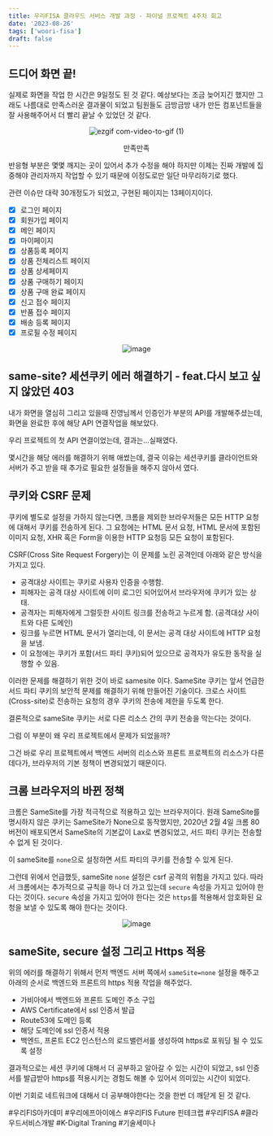 ```yaml
---
title: 우리FISA 클라우드 서비스 개발 과정 - 파이널 프로젝트 4주차 회고
date: '2023-08-26'
tags: ['woori-fisa']
draft: false
---
```


## 드디어 화면 끝!

실제로 화면을 작업 한 시간은 9일정도 된 것 같다. 예상보다는 조금 늦어지긴 했지만
그래도 나름대로 만족스러운 결과물이 되었고 팀원들도 금방금방 내가 만든 컴포넌트들을
잘 사용해주어서 더 빨리 끝날 수 있었던 것 같다.

<div align="center">

![ezgif com-video-to-gif (1)](https://github.com/Jiyun-Parkk/jenkins-test/assets/72537762/6e16bf07-08e1-4889-ae6a-30f7a2a40011)

<figcaption>만족만족</figcaption>

</div>

반응형 부분은 몇몇 깨지는 곳이 있어서 추가 수정을 해야 하지만 이제는 진짜 개발에 집중해야 관리자까지 작업할 수 있기 때문에 이정도로만 일단 마무리하기로 했다.

관련 이슈만 대략 30개정도가 되었고, 구현된 페이지는 13페이지이다.

- [x] 로그인 페이지
- [x] 회원가입 페이지
- [x] 메인 페이지
- [x] 마이페이지
- [x] 상품등록 페이지
- [x] 상품 전체리스트 페이지
- [x] 상품 상세페이지
- [x] 상품 구매하기 페이지
- [x] 상품 구매 완료 페이지
- [x] 신고 접수 페이지
- [x] 반품 접수 페이지
- [x] 배송 등록 페이지
- [x] 프로필 수정 페이지

<div align="center">

![image](https://github.com/Jiyun-Parkk/jenkins-test/assets/72537762/7cf9ff08-fc80-4239-b35e-f3623c8cc847)

</div>

## same-site? 세션쿠키 에러 해결하기 - feat.다시 보고 싶지 않았던 403

내가 화면을 열심히 그리고 있을때 진영님께서 인증인가 부분의 API를 개발해주셨는데, 화면을 완료한 후에 해당 API 연결작업을 해보았다.

우리 프로젝트의 첫 API 연결이었는데, 결과는...실패였다.

몇시간을 해당 에러를 해결하기 위해 애썼는데, 결국 이유는 세션쿠키를 클라이언트와 서버가 주고 받을 때 추가로 필요한 설정들을 해주지 않아서 였다.

## 쿠키와 CSRF 문제

쿠키에 별도로 설정을 가하지 않는다면, 크롬을 제외한 브라우저들은 모든 HTTP 요청에 대해서 쿠키를 전송하게 된다. 그 요청에는 HTML 문서 요청, HTML 문서에 포함된 이미지 요청, XHR 혹은 Form을 이용한 HTTP 요청등 모든 요청이 포함된다.

CSRF(Cross Site Request Forgery)는 이 문제를 노린 공격인데 아래와 같은 방식을 가지고 있다.

- 공격대상 사이트는 쿠키로 사용자 인증을 수행함.
- 피해자는 공격 대상 사이트에 이미 로그인 되어있어서 브라우저에 쿠키가 있는 상태.
- 공격자는 피해자에게 그럴듯한 사이트 링크를 전송하고 누르게 함. (공격대상 사이트와 다른 도메인)
- 링크를 누르면 HTML 문서가 열리는데, 이 문서는 공격 대상 사이트에 HTTP 요청을 보냄.
- 이 요청에는 쿠키가 포함(서드 파티 쿠키)되어 있으므로 공격자가 유도한 동작을 실행할 수 있음.

이러한 문제를 해결하기 위한 것이 바로 samesite 이다. SameSite 쿠키는 앞서 언급한 서드 파티 쿠키의 보안적 문제를 해결하기 위해 만들어진 기술이다. 크로스 사이트(Cross-site)로 전송하는 요청의 경우 쿠키의 전송에 제한을 두도록 한다.

결론적으로 sameSite 쿠키는 서로 다른 리소스 간의 쿠키 전송을 막는다는 것이다.

그럼 이 부분이 왜 우리 프로젝트에서 문제가 되었을까?

그건 바로 우리 프로젝트에서 백엔드 서버의 리소스와 프론트 프로젝트의 리소스가 다른데다가, 브라우저의 기본 정책이 변경되었기 때문이다.

## 크롬 브라우저의 바뀐 정책

크롬은 SameSite를 가장 적극적으로 적용하고 있는 브라우저이다. 원래 SameSite를 명시하지 않은 쿠키는 SameSite가 None으로 동작했지만, 2020년 2월 4일 크롬 80 버전이 배포되면서 SameSite의 기본값이 Lax로 변경되었고, 서드 파티 쿠키는 전송할 수 없게 된 것이다.

이 sameSite를 `none`으로 설정하면 서트 파티의 쿠키를 전송할 수 있게 된다.

그런데 위에서 언급했듯, sameSite `none` 설정은 csrf 공격의 위험을 가지고 있다. 따라서 크롬에서는 추가적으로 규칙을 하나 더 가고 있는데 `secure` 속성을 가지고 있어야 한다는 것이다. `secure` 속성을 가지고 있어야 한다는 것은 `https`를 적용해서 암호화된 요청을 보낼 수 있도록 해야 한다는 것이다.

<div align="center">

![image](https://github.com/Jiyun-Parkk/jenkins-test/assets/72537762/31387975-d301-4ba7-8a75-a09f5234de4e)

</div>

## sameSite, secure 설정 그리고 Https 적용

위의 에러를 해결하기 위해서 먼저 백엔드 서버 쪽에서 `sameSite=none` 설정을 해주고 아래의 순서로 백엔드와 프론트의 https 적용 작업을 해주었다.

- 가비아에서 백엔드와 프론트 도메인 주소 구입
- AWS Certificate에서 ssl 인증서 발급
- Route53에 도메인 등록
- 해당 도메인에 ssl 인증서 적용
- 백엔드, 프론트 EC2 인스턴스의 로드밸런서를 생성하여 https로 포워딩 될 수 있도록 설정

결과적으로는 세션 쿠키에 대해서 더 공부하고 알아갈 수 있는 시간이 되었고, ssl 인증서를 발급받아 https를 적용시키는 경험도 해볼 수 있어서 의미있는 시간이 되었다.

이번 기회로 네트워크에 대해서 더 공부해야한다는 것을 한번 더 깨닫게 된 것 같다.

#우리FIS아카데미 #우리에프아이에스 #우리FIS Future 핀테크랩 #우리FISA #클라우드서비스개발 #K-Digital Traning #기술세미나
